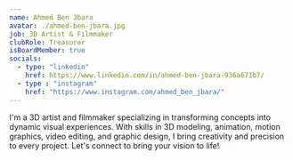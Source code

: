 ```yaml
---
name: Ahmed Ben Jbara
avatar: ./ahmed-ben-jbara.jpg
job: 3D Artist & Filmmaker
clubRole: Treasurer
isBoardMember: true
socials:
  - type: "linkedin"
    href: https://www.linkedin.com/in/ahmed-ben-jbara-936a671b7/
  - type : "instagram"
    href: "https://www.instagram.com/ahmed_ben_jbara/"
---
```


I'm a 3D artist and filmmaker specializing in transforming concepts into dynamic visual experiences. With skills in 3D modeling, animation, motion
 graphics, video editing, and graphic design, I bring creativity and precision to every project. Let's connect to bring your vision to life!
